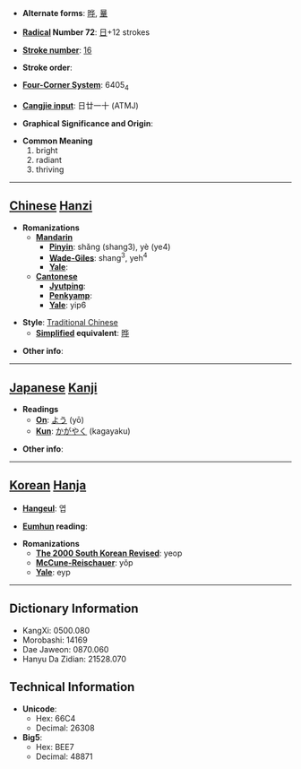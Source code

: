 * '''Alternate forms''': [[晔]], [[曅]]

* '''[[Wiktionary:Chinese radical index| Radical]] Number 72''': [[Wiktionary:Chinese radical index 日|日]]+12 strokes

* '''[[Wiktionary:Chinese total strokes index|Stroke number]]''': [[Wiktionary:Chinese total strokes index 16|16]]

* '''Stroke order''': 

* '''[[Wiktionary:Chinese four corner index|Four-Corner System]]''': 6405<sub>4</sub>

* '''[[Wiktionary:Chinese Cangjie index|Cangjie input]]''': 日廿一十 (ATMJ)

* '''Graphical Significance and Origin''': 

* '''Common Meaning'''
*#bright
*# radiant
*# thriving


----

== [[Chinese]] [[Hanzi]] ==

* '''Romanizations'''
** '''[[Mandarin]]'''
*** '''[[Pinyin]]''': shǎng (shang3), yè (ye4)
*** '''[[Wade-Giles]]''': shang<sup>3</sup>, yeh<sup>4</sup>
*** '''[[Yale]]''': 
** '''[[Cantonese]]'''
*** '''[[Jyutping]]''':
*** '''[[Penkyamp]]''': 
*** '''[[Yale]]''': yip6

* '''Style''': [[Traditional Chinese]] 
** '''[[Simplified Chinese|Simplified]] equivalent''': [[晔]]

* '''Other info''': 

----

== [[Japanese]] [[Kanji]] ==

* '''Readings'''
** '''[[On]]''': [[よう]] (yō)
** '''[[Kun]]''': [[かがやく]] (kagayaku)

* '''Other info''':  

----

== [[Korean]] [[Hanja]] ==

* '''[[Hangeul]]''': 엽

* '''[[Eumhun]] reading''': 

* '''Romanizations'''
** '''[[The 2000 South Korean Revised Romanization|The 2000 South Korean Revised]]''': yeop
** '''[[McCune-Reischauer]]''': yŏp
** '''[[Yale]]''': eyp

----

== Dictionary Information ==

* KangXi: 0500.080
* Morobashi: 14169
* Dae Jaweon: 0870.060
* Hanyu Da Zidian: 21528.070

== Technical Information ==

* '''Unicode''':
** Hex: 66C4
** Decimal: 26308
* '''Big5''':
** Hex: BEE7
** Decimal: 48871